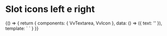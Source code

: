 

<Meta title="Components/Textarea/Slots" component={VvTextarea} />

# Slot icons left e right

<Canvas>
	<Story name="left-right-slots">
		{() => {
			return {
				components: { VvTextarea, VvIcon },
				data: () => ({ text: '' }),
				template: `
					<vv-textarea name="r1" v-model="text">
						<template v-slot:icon-left="slotProps">
                            <VvIcon name="add"/>
                        </template>
                        <template v-slot:icon-right>
                            <button class="vv-button"> QUA! </button>
                        </template>
					</vv-input-text>
                    `
			}
		}}
	</Story>
</Canvas>
